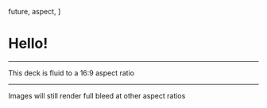
  future,
  aspect,
]

# Hello!

---

This deck is fluid to a 16:9 aspect ratio

---

Images will still render full bleed at other aspect ratios

